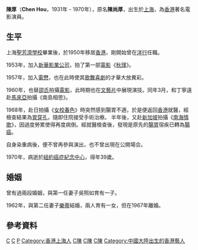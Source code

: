 {{藝人
| 姓名 = 陳厚
| 類型 = 男演員
| 圖片 =
| 圖片尺寸 = 
| 圖片簡介 = 
| 原名 = 陳尚厚
| 外文名 = 
| 外文 = 
| 羅馬拼音 = 
| 英文名 = Peter
| 綽號 = 喜劇聖手
| 出生日期 = 1931年
| 出生地點 = {{ROC}}[[上海市|上海市]]
| 國籍 = {{ROC}}
| 籍貫 = 
| 逝世日期 =  1970年
| 逝世地點 = {{USA}}[[紐約|紐約]]
| 配偶 = 
| 兒女 =
| 語言 = [[上海話|上海話]]、[[粵語|粵語]]
| 教育程度 = 上海[[聖芳濟書院_(上海)|聖芳濟學校]]
| 職業 = [[電影演員|電影演員]]
| 信仰 = 
| 獎項 = 
| 網站 = 
| 出身地 =
| 出道作 = 《[[秋瑾|秋瑾]]》
| 出道日期 = 
| 代表作 = 
| title = 
| 活躍年代 = 1953年 至 1968年
| 唱片公司 =
| 經紀公司 =
| 相關團體 =
| IMDb =
}}
'''陳厚'''（'''Chen Hou'''，1931年 - 1970年），原名'''陳尚厚'''，出生於[[上海|上海]]，為[[香港|香港]]著名電影演員。

==生平==
上海[[聖芳濟書院_(上海)|聖芳濟學校]]畢業後，於1950年移居[[香港|香港]]，剛開始曾在[[洋行|洋行]]任職。

1953年，加入[[新華影業公司|新華影業公司]]，拍了第一部[[電影|電影]]《[[秋瑾|秋瑾]]》。

1957年，加入[[電懋|電懋]]，也在此時使其[[歌舞|歌舞]][[喜劇|喜劇]]的才華大放異彩。

1960年，也替[[邵氏|邵氏]]拍攝[[電影|電影]]，此時期也在[[文藝片|文藝片]]中展現演技。同年3月，和丁寧遠赴[[馬來亞|馬來亞]]拍攝《南島相思》。

1968年，赴日拍攝《[[女校春色|女校春色]]》時突然感到腸胃不適，於是便返回[[香港|香港]]就醫，經檢查結果為[[胃穿孔|胃穿孔]]，隨即住院接受手術治療。
半年後，又赴[[新加坡|新加坡]]拍攝《[[南海情歌|南海情歌]]》，因過度勞累使得再度病倒。經就醫檢查後，發現是原先的[[腸胃|腸胃]]宿疾已轉為[[腸癌|腸癌]]。

自身染重病後，便不曾再參與演出，也不曾出現在公開場合。

1970年，病逝於[[紐約癌症紀念中心|紐約癌症紀念中心]]，得年39歲。

==婚姻==
曾有過兩段婚姻，與第一任妻子吳照如育有一子。

1962年，與第二任妻子[[樂蒂|樂蒂]]結婚，兩人育有一女，但在1967年離婚。

==參考資料==
{{Reflist}}

[[Category:1931年出生|C]]
[[Category:1970年逝世|C]]
[[Category:陳姓|P]]
[[Category:香港上海人|Category:香港上海人]]
[[Category:香港電影男演員|C陳]]
[[Category:文藝片演員|C陳]]
[[Category:罹患癌症逝世者|C陳]]
[[Category:中國大陸出生的香港藝人|Category:中國大陸出生的香港藝人]]